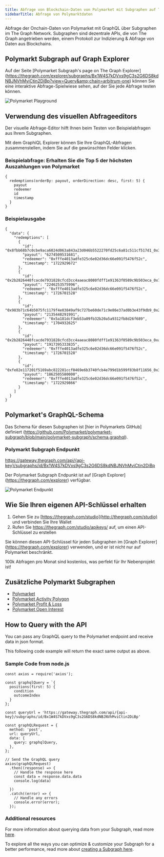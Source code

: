 ```yaml
---
title: Abfrage von Blockchain-Daten von Polymarket mit Subgraphen auf The Graph
sidebarTitle: Abfrage von Polymarktdaten
---
```


Abfrage der Onchain-Daten von Polymarket mit GraphQL über Subgraphen im The Graph Network. Subgraphen sind dezentrale APIs, die von The Graph angetrieben werden, einem Protokoll zur Indizierung & Abfrage von Daten aus Blockchains.

## Polymarkt Subgraph auf Graph Explorer

Auf der Seite [Polymarket Subgraph's page on The Graph Explorer] (https://thegraph.com/explorer/subgraphs/Bx1W4S7kDVxs9gC3s2G6DS8kdNBJNVhMviCtin2DiBp?view=Query&amp;chain=arbitrum-one) können Sie eine interaktive Abfrage-Spielwiese sehen, auf der Sie jede Abfrage testen können.

![Polymarket Playground](/img/Polymarket-playground.png)

## Verwendung des visuellen Abfrageeditors

Der visuelle Abfrage-Editor hilft Ihnen beim Testen von Beispielabfragen aus Ihrem Subgraphen.

Mit dem GraphiQL Explorer können Sie Ihre GraphQL-Abfragen zusammenstellen, indem Sie auf die gewünschten Felder klicken.

### Beispielabfrage: Erhalten Sie die Top 5 der höchsten Auszahlungen von Polymarket

```
{
  redemptions(orderBy: payout, orderDirection: desc, first: 5) {
    payout
    redeemer
    id
    timestamp
  }
}
```

### Beispielausgabe

```
{
  "data": {
    "redemptions": [
      {
        "id": "0x8fbb68b7c0cbe9aca6024d063a843a23d046b5522270fd25c6a81c511cf517d1_0x3b",
        "payout": "6274509531681",
        "redeemer": "0xfffe4013adfe325c6e02d36dc66e091f5476f52c",
        "timestamp": "1722929672"
      },
      {
        "id": "0x2b2826448fcacde7931828cfcd3cc4aaeac8080fdff1e91363f0589c9b503eca_0x7",
        "payout": "2246253575996",
        "redeemer": "0xfffe4013adfe325c6e02d36dc66e091f5476f52c",
        "timestamp": "1726701528"
      },
      {
        "id": "0x983b71c64b5075fc1179f4e03849af9c727be60de71c9e86e37ad0b3e43f9db9_0x26",
        "payout": "2135448291991",
        "redeemer": "0x5a181dcf3eb53a09fb32b20a5a9312fb8d26f689",
        "timestamp": "1704932625"
      },
      {
        "id": "0x2b2826448fcacde7931828cfcd3cc4aaeac8080fdff1e91363f0589c9b503eca_0xa",
        "payout": "1917395333835",
        "redeemer": "0xfffe4013adfe325c6e02d36dc66e091f5476f52c",
        "timestamp": "1726701528"
      },
      {
        "id": "0xfe82e117201f5169abc822281ccf0469e6b3740fcb4e799d1b599f83b8f11656_0x30",
        "payout": "1862505580000",
        "redeemer": "0xfffe4013adfe325c6e02d36dc66e091f5476f52c",
        "timestamp": "1722929866"
      }
    ]
  }
}
```

## Polymarket's GraphQL-Schema

Das Schema für diesen Subgraphen ist [hier in Polymarkets GitHub] definiert (https://github.com/Polymarket/polymarket-subgraph/blob/main/polymarket-subgraph/schema.graphql).

### Polymarkt Subgraph Endpunkt

https://gateway.thegraph.com/api/{api-key}/subgraphs/id/Bx1W4S7kDVxs9gC3s2G6DS8kdNBJNVhMviCtin2DiBp

Der Polymarket Subgraph Endpunkt ist auf [Graph Explorer] (https://thegraph.com/explorer) verfügbar.

![Polymarket Endpunkt](/img/Polymarket-endpoint.png)

## Wie Sie Ihren eigenen API-Schlüssel erhalten

1. Gehen Sie zu [https://thegraph.com/studio](http://thegraph.com/studio) und verbinden Sie Ihre Wallet
2. Rufen Sie https://thegraph.com/studio/apikeys/ auf, um einen API-Schlüssel zu erstellen

Sie können diesen API-Schlüssel für jeden Subgraphen im [Graph Explorer] (https://thegraph.com/explorer) verwenden, und er ist nicht nur auf Polymarket beschränkt.

100k Abfragen pro Monat sind kostenlos, was perfekt für Ihr Nebenprojekt ist!

## Zusätzliche Polymarkt Subgraphen

- [Polymarket](https://thegraph.com/explorer/subgraphs/81Dm16JjuFSrqz813HysXoUPvzTwE7fsfPk2RTf66nyC?view=Query&chain=arbitrum-one)
- [Polymarket Activity Polygon](https://thegraph.com/explorer/subgraphs/Bx1W4S7kDVxs9gC3s2G6DS8kdNBJNVhMviCtin2DiBp?view=Query&chain=arbitrum-one)
- [Polymarket Profit & Loss](https://thegraph.com/explorer/subgraphs/6c58N5U4MtQE2Y8njfVrrAfRykzfqajMGeTMEvMmskVz?view=Query&chain=arbitrum-one)
- [Polymarket Open Interest](https://thegraph.com/explorer/subgraphs/ELaW6RtkbmYNmMMU6hEPsghG9Ko3EXSmiRkH855M4qfF?view=Query&chain=arbitrum-one)

## How to Query with the API

You can pass any GraphQL query to the Polymarket endpoint and receive data in json format.

This following code example will return the exact same output as above.

### Sample Code from node.js

```
const axios = require('axios');

const graphqlQuery = `{
  positions(first: 5) {
    condition
    outcomeIndex
  }
};

const queryUrl = 'https://gateway.thegraph.com/api/{api-key}/subgraphs/id/Bx1W4S7kDVxs9gC3s2G6DS8kdNBJNVhMviCtin2DiBp'

const graphQLRequest = {
  method: 'post',
  url: queryUrl,
  data: {
    query: graphqlQuery,
  },
};

// Send the GraphQL query
axios(graphQLRequest)
  .then((response) => {
    // Handle the response here
    const data = response.data.data
    console.log(data)

  })
  .catch((error) => {
    // Handle any errors
    console.error(error);
  });
```

### Additional resources

For more information about querying data from your Subgraph, read more [here](/subgraphs/querying/introduction/).

To explore all the ways you can optimize & customize your Subgraph for a better performance, read more about [creating a Subgraph here](/developing/creating-a-subgraph/).
